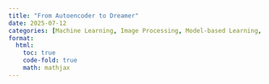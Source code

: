 ```yaml
---
title: "From Autoencoder to Dreamer"
date: 2025-07-12
categories: [Machine Learning, Image Processing, Model-based Learning, Reinforcement Learning]
format:
  html:
    toc: true
    code-fold: true
    math: mathjax
---
```

